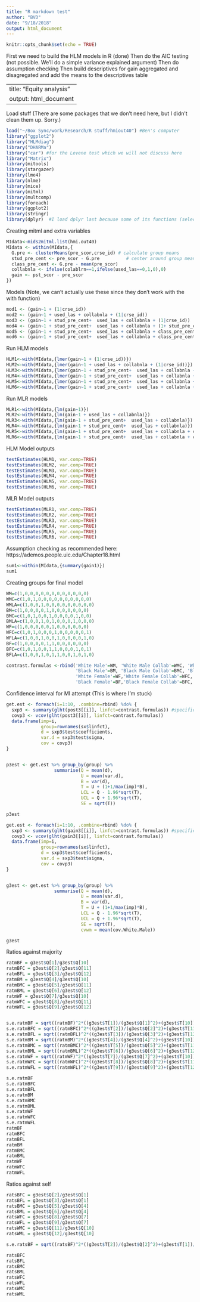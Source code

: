 ```yaml
---
title: "R markdown test"
author: "BVD"
date: "9/18/2018"
output: html_document
---
```


```r
knitr::opts_chunk$set(echo = TRUE)
```

First we need to build the HLM models in R (done)
Then do the AIC testing (not possible. We'll do a simple variance explained argument)
Then do assumption checking
Then build descriptives for gain aggregated and disagregated and add the means to the descriptives table

---
title: "Equity analysis"
output: html_document
---

Load stuff (There are some packages that we don't need here, but I didn't clean them up. Sorry.)
```r
load("~/Box Sync/work/Research/R stuff/hmiout40") #Ben's computer
library("ggplot2")
library("HLMdiag")
library("DHARMa")
library("car") #for the Levene test which we will not discuss here
library("Matrix")
library(mitools)
library(stargazer)
library(lme4)
library(nlme)
library(mice)
library(mitml)
library(multcomp)
library(foreach)
library(ggplot2)
library(stringr)
library(dplyr)  #I load dplyr last because some of its functions (select) will be masked by plyr and it is a PITA to debug
```

Creating mitml and extra variables
```r
MIdata<-mids2mitml.list(hmi.out40)
MIdata <- within(MIdata,{
  G.pre <- clusterMeans(pre_scor,crse_id) # calculate group means
  stud_pre_cent <- pre_scor - G.pre          # center around group means
  class_pre_cent <- G.pre - mean(pre_scor)
  collabnla <- ifelse(colablrn==1,ifelse(used_las==0,1,0),0)
  gain <- pst_scor - pre_scor
})
```

Models (Note, we can't actually use these since they don't work with the with function)
```r
mod1 <- (gain~1 + (1|crse_id))
mod2 <- (gain~1 + used_las + collabnla + (1|crse_id))
mod3 <- (gain~1 + stud_pre_cent+  used_las + collabnla + (1|crse_id))
mod4 <- (gain~1 + stud_pre_cent+  used_las + collabnla + (1+ stud_pre_cent|crse_id))
mod5 <- (gain~1 + stud_pre_cent+  used_las + collabnla + class_pre_cent + (1|crse_id))
mod6 <- (gain~1 + stud_pre_cent+  used_las + collabnla + class_pre_cent + (1+ stud_pre_cent|crse_id))
```

Run HLM models
```r
HLM1<-with(MIdata,{lmer(gain~1 + (1|crse_id))})
HLM2<-with(MIdata,{lmer(gain~1 + used_las + collabnla + (1|crse_id))})
HLM3<-with(MIdata,{lmer(gain~1 + stud_pre_cent+  used_las + collabnla + (1|crse_id))})
HLM4<-with(MIdata,{lmer(gain~1 + stud_pre_cent+  used_las + collabnla + (1+ stud_pre_cent|crse_id))})
HLM5<-with(MIdata,{lmer(gain~1 + stud_pre_cent+  used_las + collabnla + class_pre_cent + (1|crse_id))})
HLM6<-with(MIdata,{lmer(gain~1 + stud_pre_cent+  used_las + collabnla + class_pre_cent + (1+ stud_pre_cent|crse_id))})
```

Run MLR models
```r
MLR1<-with(MIdata,{lm(gain~1)})
MLR2<-with(MIdata,{lm(gain~1 + used_las + collabnla)})
MLR3<-with(MIdata,{lm(gain~1 + stud_pre_cent+  used_las + collabnla)})
MLR4<-with(MIdata,{lm(gain~1 + stud_pre_cent+  used_las + collabnla)})
MLR5<-with(MIdata,{lm(gain~1 + stud_pre_cent+  used_las + collabnla + class_pre_cent)})
MLR6<-with(MIdata,{lm(gain~1 + stud_pre_cent+  used_las + collabnla + class_pre_cent)})
```

HLM Model outputs
```r
testEstimates(HLM1, var.comp=TRUE)
testEstimates(HLM2, var.comp=TRUE)
testEstimates(HLM3, var.comp=TRUE)
testEstimates(HLM4, var.comp=TRUE)
testEstimates(HLM5, var.comp=TRUE)
testEstimates(HLM6, var.comp=TRUE)
```

MLR Model outputs
```r
testEstimates(MLR1, var.comp=TRUE)
testEstimates(MLR2, var.comp=TRUE)
testEstimates(MLR3, var.comp=TRUE)
testEstimates(MLR4, var.comp=TRUE)
testEstimates(MLR5, var.comp=TRUE)
testEstimates(MLR6, var.comp=TRUE)
```

Assumption checking as recommended here: https://ademos.people.uic.edu/Chapter18.html
```r
sum1<-within(MIdata,{summary(gain1)})
sum1
```



Creating groups for final model
```r
WM=c(1,0,0,0,0,0,0,0,0,0,0,0,0)
WMC=c(1,0,1,0,0,0,0,0,0,0,0,0,0)
WMLA=c(1,0,0,1,0,0,0,0,0,0,0,0,0)
BM=c(1,0,0,0,0,1,0,0,0,0,0,0,0)
BMC=c(1,0,1,0,0,1,0,0,0,0,1,0,0)
BMLA=c(1,0,0,1,0,1,0,0,0,1,0,0,0)
WF=c(1,0,0,0,0,0,1,0,0,0,0,0,0)
WFC=c(1,0,1,0,0,0,1,0,0,0,0,0,1)
WFLA=c(1,0,0,1,0,0,1,0,0,0,0,1,0)
BF=c(1,0,0,0,0,1,1,0,0,0,0,0,0)
BFC=c(1,0,1,0,0,1,1,0,0,0,1,0,1)
BFLA=c(1,0,0,1,0,1,1,0,0,1,0,1,0)

contrast.formulas <-rbind('White Male'=WM, 'White Male Collab'=WMC, 'White Male LA'=WMLA,
                          'Black Male'=BM, 'Black Male Collab'=BMC, 'Black Male LA'=BMLA,
                          'White Female'=WF,'White Female Collab'=WFC, 'White Female LA'=WFLA,
                          'Black Female'=BF,'Black Female Collab'=BFC, 'Black Female LA'=BFLA)
```

Confidence interval for MI attempt (This is where I'm stuck)
```r
get.est <- foreach(i=1:10, .combine=rbind) %do% {
  sxp3 <- summary(glht(post3[[i]], linfct=contrast.formulas)) #specifically for post3
  covp3 <- vcov(glht(post3[[i]], linfct=contrast.formulas))
  data.frame(imp=i, 
             group=rownames(sx$linfct),
             d = sxp3$test$coefficients, 
             var.d = sxp3$test$sigma,
             cov = covp3)
}


p3est <- get.est %>% group_by(group) %>% 
                  summarise(Q = mean(d), 
                            U = mean(var.d), 
                            B = var(d), 
                            T = U + (1+1/max(imp)*B), 
                            LCL = Q - 1.96*sqrt(T), 
                            UCL = Q + 1.96*sqrt(T),
                            SE = sqrt(T)) 

p3est

get.est <- foreach(i=1:10, .combine=rbind) %do% {
  sxp3 <- summary(glht(gain3[[i]], linfct=contrast.formulas)) #specifically for post3
  covp3 <- vcov(glht(gain3[[i]], linfct=contrast.formulas))
  data.frame(imp=i, 
             group=rownames(sx$linfct),
             d = sxp3$test$coefficients, 
             var.d = sxp3$test$sigma,
             cov = covp3)
}


g3est <- get.est %>% group_by(group) %>% 
                  summarise(Q = mean(d), 
                            U = mean(var.d), 
                            B = var(d), 
                            T = U + (1+1/max(imp)*B), 
                            LCL = Q - 1.96*sqrt(T), 
                            UCL = Q + 1.96*sqrt(T),
                            SE = sqrt(T),
                            cvwm = mean(cov.White.Male)) 

g3est
```

Ratios against majority
```r
ratmBF = g3est$Q[1]/g3est$Q[10]
ratmBFC = g3est$Q[2]/g3est$Q[11]
ratmBFL = g3est$Q[3]/g3est$Q[12]
ratmBM = g3est$Q[4]/g3est$Q[10]
ratmBMC = g3est$Q[5]/g3est$Q[11]
ratmBML = g3est$Q[6]/g3est$Q[12]
ratmWF = g3est$Q[7]/g3est$Q[10]
ratmWFC = g3est$Q[8]/g3est$Q[11]
ratmWFL = g3est$Q[9]/g3est$Q[12]


s.e.ratmBF = sqrt((ratmBF)^2*((g3est$T[1])/(g3est$Q[1]^2)+(g3est$T[10])/(g3est$Q[10]^2)-2*(g3est$cvwm[1]/((g3est$Q[1])*(g3est$Q[10])))))
s.e.ratmBFC = sqrt((ratmBFC)^2*((g3est$T[2])/(g3est$Q[2]^2)+(g3est$T[11])/(g3est$Q[11]^2)-2*(g3est$cvwm[2]/((g3est$Q[2])*(g3est$Q[11])))))
s.e.ratmBFL = sqrt((ratmBFL)^2*((g3est$T[3])/(g3est$Q[3]^2)+(g3est$T[12])/(g3est$Q[12]^2)-2*(g3est$cvwm[3]/((g3est$Q[3])*(g3est$Q[12])))))
s.e.ratmBM = sqrt((ratmBM)^2*((g3est$T[4])/(g3est$Q[4]^2)+(g3est$T[10])/(g3est$Q[10]^2)-2*(g3est$cvwm[4]/((g3est$Q[4])*(g3est$Q[10])))))
s.e.ratmBMC = sqrt((ratmBMC)^2*((g3est$T[5])/(g3est$Q[5]^2)+(g3est$T[11])/(g3est$Q[11]^2)-2*(g3est$cvwm[5]/((g3est$Q[5])*(g3est$Q[11])))))
s.e.ratmBML = sqrt((ratmBML)^2*((g3est$T[6])/(g3est$Q[6]^2)+(g3est$T[12])/(g3est$Q[12]^2)-2*(g3est$cvwm[6]/((g3est$Q[6])*(g3est$Q[12])))))
s.e.ratmWF = sqrt((ratmWF)^2*((g3est$T[7])/(g3est$Q[7]^2)+(g3est$T[10])/(g3est$Q[10]^2)-2*(g3est$cvwm[7]/((g3est$Q[7])*(g3est$Q[10])))))
s.e.ratmWFC = sqrt((ratmWFC)^2*((g3est$T[8])/(g3est$Q[8]^2)+(g3est$T[11])/(g3est$Q[11]^2)-2*(g3est$cvwm[8]/((g3est$Q[8])*(g3est$Q[11])))))
s.e.ratmWFL = sqrt((ratmWFL)^2*((g3est$T[9])/(g3est$Q[9]^2)+(g3est$T[12])/(g3est$Q[12]^2)-2*(g3est$cvwm[9]/((g3est$Q[9])*(g3est$Q[12])))))

s.e.ratmBF
s.e.ratmBFC
s.e.ratmBFL
s.e.ratmBM
s.e.ratmBMC
s.e.ratmBML
s.e.ratmWF
s.e.ratmWFC
s.e.ratmWFL
ratmBF
ratmBFC
ratmBFL 
ratmBM
ratmBMC
ratmBML
ratmWF
ratmWFC
ratmWFL
```
Ratios against self
```r
ratsBFC = g3est$Q[2]/g3est$Q[1]
ratsBFL = g3est$Q[3]/g3est$Q[1]
ratsBMC = g3est$Q[5]/g3est$Q[4]
ratsBML = g3est$Q[6]/g3est$Q[4]
ratsWFC = g3est$Q[8]/g3est$Q[7]
ratsWFL = g3est$Q[9]/g3est$Q[7]
ratsWMC = g3est$Q[11]/g3est$Q[10]
ratsWML = g3est$Q[12]/g3est$Q[10]

s.e.ratsBF = sqrt((ratsBF)^2*((g3est$T[2])/(g3est$Q[2]^2)+(g3est$T[1])/(g3est$Q[1]^2)-2*(g3est$cvwm[1]/((g3est$Q[1])*(g3est$Q[10]))))) #This doesn't work becuse I have to update the cvwm factor. 

ratsBFC
ratsBFL 
ratsBMC
ratsBML
ratsWFC
ratsWFL
ratsWMC
ratsWML
```

